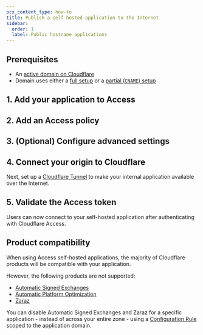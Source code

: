 ```yaml
---
pcx_content_type: how-to
title: Publish a self-hosted application to the Internet
sidebar:
  order: 1
  label: Public hostname applications
---
```





## Prerequisites

* An [active domain on Cloudflare](/fundamentals/setup/manage-domains/add-site/)
* Domain uses either a [full setup](/dns/zone-setups/full-setup/) or a [partial (`CNAME`) setup](/dns/zone-setups/partial-setup/)

## 1. Add your application to Access

<Render file="access/self-hosted-app" />

## 2. Add an Access policy

<Render file="access/self-hosted-policy" />

## 3. (Optional) Configure advanced settings

<Render file="access/self-hosted-settings" />

## 4. Connect your origin to Cloudflare

Next, set up a [Cloudflare Tunnel](/cloudflare-one/connections/connect-networks/) to make your internal application available over the Internet.

## 5. Validate the Access token

<Render file="access/secure-tunnel-with-access" />

Users can now connect to your self-hosted application after authenticating with Cloudflare Access.

## Product compatibility

When using Access self-hosted applications, the majority of Cloudflare products will be compatible with your application.

However, the following products are not supported:

* [Automatic Signed Exchanges](/speed/optimization/other/signed-exchanges/)
* [Automatic Platform Optimization](/automatic-platform-optimization)
* [Zaraz](/zaraz)

You can disable Automatic Signed Exchanges and Zaraz for a specific application - instead of across your entire zone - using a [Configuration Rule](/rules/configuration-rules/) scoped to the application domain.
